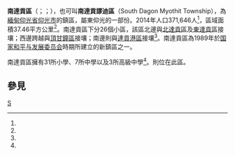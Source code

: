 {{Infobox settlement
|name = 南達貢區
|official_name = 南達貢謬迪區
|native_name = {{lang|my|ဒဂုံမြို့သစ်တောင်ပိုင်း}}
|settlement_type = [[仰光市|仰光市]]鎮區
|image_skyline = 
|image_map = South Dagon Township.svg
|image_caption = 
|mapsize = 
|map_caption = 南達貢區在仰光市的位置
|pushpin_label_position = bottom
|pushpin_map = 
|pushpin_map_caption = 
|seat = 
|seat_type = 
|subdivision_type = 國家
|subdivision_name = {{flag|Burma}}
|subdivision_type1 = [[缅甸行政区划|省邦]]
|subdivision_name1 = [[仰光省|仰光省]]
|subdivision_type3 = 市
|subdivision_name3 = [[仰光市|仰光市]]
|subdivision_type4 = 鎮區
|subdivision_name4 = '''南達貢區'''
|area_total_km2 = 37.46
|population_footnotes =<ref name="citypopulation">[http://www.citypopulation.de/php/myanmar-admin.php MYANMAR: Administrative Division] {{Wayback|url=http://www.citypopulation.de/php/myanmar-admin.php |date=20151117024737 }}. Citypopulation. 2015-12-01</ref>
|population = 371,646
|population_as_of = 2014
|population_density_km2 = 9,921.14
|coordinates_display = inline,title
|coordinates_region = MM
|established_date = 1989年<ref name=mcy>{{Cite book| title=Megacity yangon: transformation processes and modern developments | author=Kyaw Kyaw | isbn=3-8258-0042-3 | editor=Frauke Krass, Hartmut Gaese, Mi Mi Kyi | pages=333–334 | publisher=Lit Verlag | location=[[Berlin|Berlin]] | year=2006 }}</ref>
|established_title = 建立時間
|latNS = N
|latd = 16
|latm = 51
|lats = 00
|longEW = E
|longd = 96
|longm = 14
|longs = 00
|elevation_ft = 
|elevation_m = 
|timezone = [[Myanmar_Standard_Time|MST]]
|utc_offset = +6:30
|postal_code = 11431，11432，11433，11434
|area_code = 1（行動電話：80、99）<ref>{{cite web | url=http://en.18dao.net/Area_Code/Myanmar | title=Myanmar Area Codes | access-date=2015-12-01 | archive-url=https://web.archive.org/web/20091201164116/http://en.18dao.net/Area_Code/Myanmar | archive-date=2009-12-01 | dead-url=yes }}</ref>
|website =
|footnotes = YCDC<ref name=yc>{{Cite web | url=http://www.yangoncity.com.mm/maps/townships_pro.asp?tname=south%20dagon | title=South Dagon Township | publisher=Yangon City Development Committee | accessdate=2009-03-21 | deadurl=yes | archiveurl=https://web.archive.org/web/20111002034422/http://www.yangoncity.com.mm/maps/townships_pro.asp?tname=south%20dagon | archivedate=2011-10-02 }}</ref>
}}

'''南達貢區'''（{{lang-my|ဒဂုံမြို့သစ်တောင်ပိုင်း}}；{{IPA-my|dəɡòʊɴ mjo̰ðɪʔ tàʊɴbáɪɴ mjo̰nɛ̀|}}；{{lang-en|South Dagon Township}}），也可叫'''南達貢謬迪區'''（South Dagon Myothit Township），為[[緬甸|緬甸]][[仰光省|仰光省]][[仰光市|仰光市]]的鎮區，屬東仰光的一部份。2014年人口371,646人<ref name=citypopulation/>，區域面積37.46平方公里<ref name=citypopulation/>。南達貢區下分26個小區，該區北邊與[[北達貢區|北達貢區]]及[[東達貢區|東達貢區]]接壤；西邊跨越{{link-en|班梭坦溪|Pazundaung Creek}}與[[頂甘鐘區|頂甘鐘區]]接壤；南邊則與[[達貢港區|達貢港區]]接壤<ref name=yc/>。南達貢區為1989年於[[国家和平与发展委员会|国家和平与发展委员会]]時期所建立的新鎮區之一。

南達貢區擁有31所小學、7所中學以及3所高級中學<ref name=yc/>。{{link-en|國立仰光文化藝術大學|National University of Arts and Culture, Yangon|}}則位在此區。

==參見==
{{Reflist}}

{{仰光市行政區劃|state=collapsed}}
{{仰光省行政區劃|state=collapsed}}

[[Category:仰光省鎮區|S]]